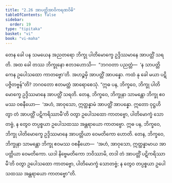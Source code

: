 ```yaml
---
title: "2.26 အာပတ္တိအာဝိကရဏဝိဓိ"
tableOfContents: false
sidebar:
  order: 19
type: "tipitaka"
basket: "vi"
book: "vi-maha"
---
```



<DynamicBreadcrumb />

<Division number="170" book="vi-maha">

<Paragraph number="714" book="vi-maha">
တေန ခေါ ပန သမယေန အညတရော ဘိက္ခု ပါတိမောက္ခေ ဥဒ္ဒိဿမာနေ အာပတ္တိံ သရတိ. အထ ခေါ တဿ ဘိက္ခုနော ဧတဒဟောသိ—  “ဘဂဝတာ ပညတ္တံ—  ‘န သာပတ္တိကေန ဥပေါသထော ကာတဗ္ဗော’တိ. အဟဉ္စမှိ အာပတ္တိံ အာပန္နော. ကထံ နု ခေါ မယာ ပဋိပဇ္ဇိတဗ္ဗန်”တိ? ဘဂဝတော ဧတမတ္ထံ အာရောစေသုံ.
</Paragraph>

<Paragraph number="715" book="vi-maha">
“ဣဓ ပန, ဘိက္ခဝေ, ဘိက္ခု ပါတိမောက္ခေ ဥဒ္ဒိဿမာနေ အာပတ္တိံ သရတိ. တေန, ဘိက္ခဝေ, ဘိက္ခုနာ သာမန္တော ဘိက္ခု ဧဝမဿ ဝစနီယော—  ‘အဟံ, အာဝုသော, ဣတ္ထန္နာမံ အာပတ္တိံ အာပန္နော. ဣတော ဝုဋ္ဌဟိတွာ တံ အာပတ္တိံ ပဋိကရိဿာမီ’တိ ဝတွာ ဥပေါသထော ကာတဗ္ဗော, ပါတိမောက္ခံ သောတဗ္ဗံ, န တွေဝ တပ္ပစ္စယာ ဥပေါသထဿ အန္တရာယော ကာတဗ္ဗော.
</Paragraph>

<Paragraph number="716" book="vi-maha">
ဣဓ ပန, ဘိက္ခဝေ, ဘိက္ခု ပါတိမောက္ခေ ဥဒ္ဒိဿမာနေ အာပတ္တိယာ ဝေမတိကော ဟောတိ. တေန, ဘိက္ခဝေ, ဘိက္ခုနာ သာမန္တော ဘိက္ခု ဧဝမဿ ဝစနီယော—  ‘အဟံ, အာဝုသော, ဣတ္ထန္နာမာယ အာပတ္တိယာ ဝေမတိကော. ယဒါ နိဗ္ဗေမတိကော ဘဝိဿာမိ, တဒါ တံ အာပတ္တိံ ပဋိကရိဿာမီ’တိ ဝတွာ ဥပေါသထော ကာတဗ္ဗော, ပါတိမောက္ခံ သောတဗ္ဗံ; န တွေဝ တပ္ပစ္စယာ ဥပေါသထဿ အန္တရာယော ကာတဗ္ဗော”တိ.
</Paragraph>
</Division>